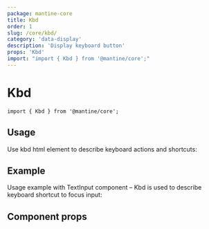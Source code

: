 ```yaml
---
package: mantine-core
title: Kbd
order: 1
slug: /core/kbd/
category: 'data-display'
description: 'Display keyboard button'
props: 'Kbd'
import: "import { Kbd } from '@mantine/core';"
---
```



# Kbd

<PageHeader source="mantine-core/src/Kbd/Kbd.tsx" docs="core/Kbd.mdx" package="@mantine/core" />

```tsx
import { Kbd } from '@mantine/core';
```

## Usage

Use kbd html element to describe keyboard actions and shortcuts:

<KbdBaseDemo />

## Example

Usage example with <GatsbyLink to="/core/text-input/">TextInput</GatsbyLink> component
– Kbd is used to describe keyboard shortcut to focus input:

<KbdInputDemo />

## Component props

<PropsTable component="Kbd" />
